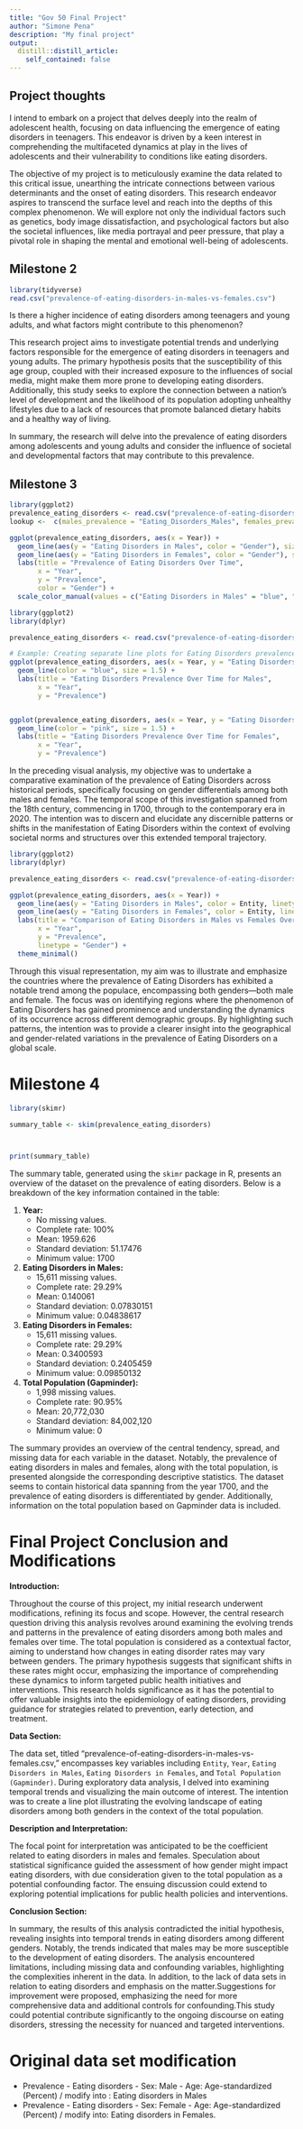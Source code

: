 ```yaml
---
title: "Gov 50 Final Project"
author: "Simone Pena"
description: "My final project"
output:
  distill::distill_article:
    self_contained: false
---
```




## Project thoughts

I intend to embark on a project that delves deeply into the realm of adolescent health, focusing on data influencing the emergence of eating disorders in teenagers. This endeavor is driven by a keen interest in comprehending the multifaceted dynamics at play in the lives of adolescents and their vulnerability to conditions like eating disorders.

The objective of my project is to meticulously examine the data related to this critical issue, unearthing the intricate connections between various determinants and the onset of eating disorders. This research endeavor aspires to transcend the surface level and reach into the depths of this complex phenomenon. We will explore not only the individual factors such as genetics, body image dissatisfaction, and psychological factors but also the societal influences, like media portrayal and peer pressure, that play a pivotal role in shaping the mental and emotional well-being of adolescents.


## Milestone 2 

```r
library(tidyverse)
read.csv("prevalence-of-eating-disorders-in-males-vs-females.csv")

```

Is there a higher incidence of eating disorders among teenagers and young adults, and what factors might contribute to this phenomenon?

This research project aims to investigate potential trends and underlying factors responsible for the emergence of eating disorders in teenagers and young adults. The primary hypothesis posits that the susceptibility of this age group, coupled with their increased exposure to the influences of social media, might make them more prone to developing eating disorders. Additionally, this study seeks to explore the connection between a nation's level of development and the likelihood of its population adopting unhealthy lifestyles due to a lack of resources that promote balanced dietary habits and a healthy way of living.

In summary, the research will delve into the prevalence of eating disorders among adolescents and young adults and consider the influence of societal and developmental factors that may contribute to this prevalence.

## Milestone 3

```r
library(ggplot2) 
prevalence_eating_disorders <- read.csv("prevalence-of-eating-disorders-in-males-vs-females.csv")
lookup <-  c(males_prevalence = "Eating_Disorders_Males", females_prevalence = "Eating_Disorders_Females")

ggplot(prevalence_eating_disorders, aes(x = Year)) +
  geom_line(aes(y = "Eating Disorders in Males", color = "Gender"), size = 1.5) +
  geom_line(aes(y = "Eating Disorders in Females", color = "Gender"), size = 1.5) +
  labs(title = "Prevalence of Eating Disorders Over Time",
       x = "Year",
       y = "Prevalence",
       color = "Gender") +
  scale_color_manual(values = c("Eating Disorders in Males" = "blue", "Eating Disorders in Females" = "pink"))


```


```r

library(ggplot2)
library(dplyr)

prevalence_eating_disorders <- read.csv("prevalence-of-eating-disorders-in-males-vs-females.csv")

# Example: Creating separate line plots for Eating Disorders prevalence over time for Males and Females
ggplot(prevalence_eating_disorders, aes(x = Year, y = "Eating Disorders in Males", group = 1)) +
  geom_line(color = "blue", size = 1.5) +
  labs(title = "Eating Disorders Prevalence Over Time for Males",
       x = "Year",
       y = "Prevalence")


ggplot(prevalence_eating_disorders, aes(x = Year, y = "Eating Disorders in Females", group = 1)) +
  geom_line(color = "pink", size = 1.5) +
  labs(title = "Eating Disorders Prevalence Over Time for Females",
       x = "Year",
       y = "Prevalence") 


```

In the preceding visual analysis, my objective was to undertake a comparative examination of the prevalence of Eating Disorders across historical periods, specifically focusing on gender differentials among both males and females. The temporal scope of this investigation spanned from the 18th century, commencing in 1700, through to the contemporary era in 2020. The intention was to discern and elucidate any discernible patterns or shifts in the manifestation of Eating Disorders within the context of evolving societal norms and structures over this extended temporal trajectory.



```r

library(ggplot2)
library(dplyr)

prevalence_eating_disorders <- read.csv("prevalence-of-eating-disorders-in-males-vs-females.csv")

ggplot(prevalence_eating_disorders, aes(x = Year)) +
  geom_line(aes(y = "Eating Disorders in Males", color = Entity, linetype = "Males"), size = 1.5) +
  geom_line(aes(y = "Eating Disorders in Females", color = Entity, linetype = "Females"), size = 1.5) +
  labs(title = "Comparison of Eating Disorders in Males vs Females Over Time by Entity",
       x = "Year",
       y = "Prevalence",
       linetype = "Gender") +
  theme_minimal()


```


Through this visual representation, my aim was to illustrate and emphasize the countries where the prevalence of Eating Disorders has exhibited a notable trend among the populace, encompassing both genders—both male and female. The focus was on identifying regions where the phenomenon of Eating Disorders has gained prominence and understanding the dynamics of its occurrence across different demographic groups. By highlighting such patterns, the intention was to provide a clearer insight into the geographical and gender-related variations in the prevalence of Eating Disorders on a global scale.

# Milestone 4 

```r
library(skimr)

summary_table <- skim(prevalence_eating_disorders)



print(summary_table)


```

The summary table, generated using the `skimr` package in R, presents an overview of the dataset on the prevalence of eating disorders. Below is a breakdown of the key information contained in the table:

1. **Year:**
   - No missing values.
   - Complete rate: 100%
   - Mean: 1959.626
   - Standard deviation: 51.17476
   - Minimum value: 1700

2. **Eating Disorders in Males:**
   - 15,611 missing values.
   - Complete rate: 29.29%
   - Mean: 0.140061
   - Standard deviation: 0.07830151
   - Minimum value: 0.04838617

3. **Eating Disorders in Females:**
   - 15,611 missing values.
   - Complete rate: 29.29%
   - Mean: 0.3400593
   - Standard deviation: 0.2405459
   - Minimum value: 0.09850132

4. **Total Population (Gapminder):**
   - 1,998 missing values.
   - Complete rate: 90.95%
   - Mean: 20,772,030
   - Standard deviation: 84,002,120
   - Minimum value: 0

The summary provides an overview of the central tendency, spread, and missing data for each variable in the dataset. Notably, the prevalence of eating disorders in males and females, along with the total population, is presented alongside the corresponding descriptive statistics. The dataset seems to contain historical data spanning from the year 1700, and the prevalence of eating disorders is differentiated by gender. Additionally, information on the total population based on Gapminder data is included.

# Final Project Conclusion and Modifications 

**Introduction:**

Throughout the course of this project, my initial research underwent modifications, refining its focus and scope. However, the central research question driving this analysis revolves around examining the evolving trends and patterns in the prevalence of eating disorders among both males and females over time. The total population is considered as a contextual factor, aiming to understand how changes in eating disorder rates may vary between genders. The primary hypothesis suggests that significant shifts in these rates might occur, emphasizing the importance of comprehending these dynamics to inform targeted public health initiatives and interventions. This research holds significance as it has the potential to offer valuable insights into the epidemiology of eating disorders, providing guidance for strategies related to prevention, early detection, and treatment.

**Data Section:**

The data set, titled "prevalence-of-eating-disorders-in-males-vs-females.csv," encompasses key variables including `Entity`, `Year`, `Eating Disorders in Males`, `Eating Disorders in Females`, and `Total Population (Gapminder)`. During exploratory data analysis, I delved into examining temporal trends and visualizing the main outcome of interest. The intention was to create a line plot illustrating the evolving landscape of eating disorders among both genders in the context of the total population.

**Description and Interpretation:**

The focal point for interpretation was anticipated to be the coefficient related to eating disorders in males and females. Speculation about statistical significance guided the assessment of how gender might impact eating disorders, with due consideration given to the total population as a potential confounding factor. The ensuing discussion could extend to exploring potential implications for public health policies and interventions.

**Conclusion Section:**

In summary, the results of this analysis contradicted the initial hypothesis, revealing insights into temporal trends in eating disorders among different genders. Notably, the trends indicated that males may be more susceptible to the development of eating disorders. The analysis encountered limitations, including missing data and confounding variables, highlighting the complexities inherent in the data. In addition, to the lack of data sets in relation to eating disorders and emphasis on the matter.Suggestions for improvement were proposed, emphasizing the need for more comprehensive data and additional controls for confounding.This study could potential contribute significantly to the ongoing discourse on eating disorders, stressing the necessity for nuanced and targeted interventions.

# Original data set modification 
- Prevalence - Eating disorders - Sex: Male - Age: Age-standardized (Percent) / modify into : Eating disorders in Males
- Prevalence - Eating disorders - Sex: Female - Age: Age-standardized (Percent) / modify into:  Eating disorders in Females.


